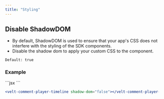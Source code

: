 ```yaml
---
title: "Styling"
---
```


## Disable ShadowDOM
- By default, ShadowDOM is used to ensure that your app's CSS does not interfere with the styling of the SDK components.
- Disable the shadow dom to apply your custom CSS to the component.

`Default: true`


### Example
<Tabs>

<Tab title="React / Next.js">
```jsx
<VeltCommentPlayerTimeline shadowDom={false} />
```

</Tab>

<Tab title="HTML">

```jsx
<velt-comment-player-timeline shadow-dom="false"></velt-comment-player-timeline>
```

</Tab>

</Tabs>